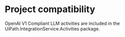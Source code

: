 ﻿# Project compatibility

OpenAI V1 Compliant LLM activities are included in the
                UiPath.IntegrationService.Activities package.




|  |
| ---
